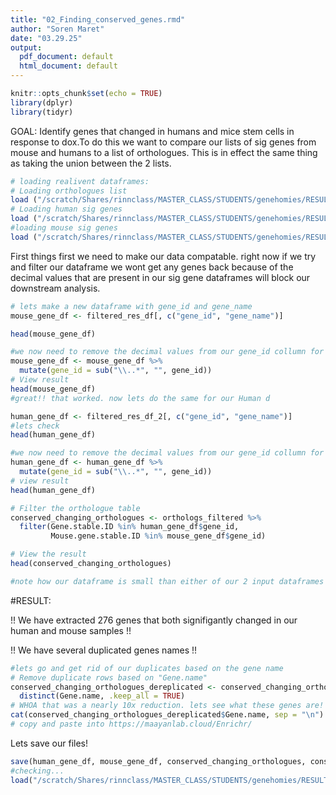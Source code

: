 ```yaml
---
title: "02_Finding_conserved_genes.rmd"
author: "Soren Maret"
date: "03.29.25"
output:
  pdf_document: default
  html_document: default
---
```


```r
knitr::opts_chunk$set(echo = TRUE)
library(dplyr)
library(tidyr)
```
GOAL: Identify genes that changed in humans and mice stem cells in response to dox.To do this we want to compare our lists of sig genes from mouse and humans to a list of orthologues. This is in effect the same thing as taking the union between the 2 lists. 
```r
# loading realivent dataframes:
# Loading orthologues list
load ("/scratch/Shares/rinnclass/MASTER_CLASS/STUDENTS/genehomies/RESULTS/MS_vs_HS/orthologs.RData")
# Loading human sig genes
load ("/scratch/Shares/rinnclass/MASTER_CLASS/STUDENTS/genehomies/RESULTS/HUMAN/filtered_res_df_2")
#loading mouse sig genes
load ("/scratch/Shares/rinnclass/MASTER_CLASS/STUDENTS/genehomies/RESULTS/MOUSE/DESEQ_results.rdata")
```
First things first we need to make our data compatable. right now if we try and filter our dataframe we wont get any genes back because of the decimal values that are present in our sig gene dataframes will block our downstream analysis. 
```r
# lets make a new dataframe with gene_id and gene_name
mouse_gene_df <- filtered_res_df[, c("gene_id", "gene_name")]

head(mouse_gene_df)

#we now need to remove the decimal values from our gene_id collumn for orthology analysis
mouse_gene_df <- mouse_gene_df %>%
  mutate(gene_id = sub("\\..*", "", gene_id))
# View result
head(mouse_gene_df)
#great!! that worked. now lets do the same for our Human d
```

```r
human_gene_df <- filtered_res_df_2[, c("gene_id", "gene_name")]
#lets check
head(human_gene_df)

#we now need to remove the decimal values from our gene_id collumn for orthology analysis
human_gene_df <- human_gene_df %>%
  mutate(gene_id = sub("\\..*", "", gene_id))
# view result
head(human_gene_df)
```

```r
# Filter the orthologue table
conserved_changing_orthologues <- orthologs_filtered %>%
  filter(Gene.stable.ID %in% human_gene_df$gene_id,
         Mouse.gene.stable.ID %in% mouse_gene_df$gene_id)

# View the result
head(conserved_changing_orthologues)

#note how our dataframe is small than either of our 2 input dataframes suggesting that our analysis worked. 
```
#RESULT: 

!! We have extracted 276 genes that both signifigantly changed in our human and mouse samples !!

!! We have several duplicated genes names !!
```r
#lets go and get rid of our duplicates based on the gene name
# Remove duplicate rows based on "Gene.name"
conserved_changing_orthologues_dereplicated <- conserved_changing_orthologues %>%
  distinct(Gene.name, .keep_all = TRUE)
# WHOA that was a nearly 10x reduction. lets see what these genes are!
cat(conserved_changing_orthologues_dereplicated$Gene.name, sep = "\n")
# copy and paste into https://maayanlab.cloud/Enrichr/ 
```
Lets save our files!
```r
save(human_gene_df, mouse_gene_df, conserved_changing_orthologues, conserved_changing_orthologues_dereplicated, file = "/scratch/Shares/rinnclass/MASTER_CLASS/STUDENTS/genehomies/RESULTS/MS_vs_HS/orthologs_results.RData")
#checking... 
load("/scratch/Shares/rinnclass/MASTER_CLASS/STUDENTS/genehomies/RESULTS/MS_vs_HS/orthologs_results.RData")
```

